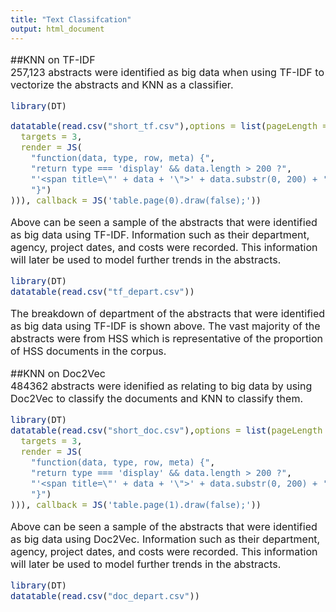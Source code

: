 ```yaml
---
title: "Text Classifcation"
output: html_document
---
```

<font size="3">  

##KNN on TF-IDF  
257,123 abstracts were identified as big data when using TF-IDF to vectorize the abstracts and KNN as a classifier. 
```r
library(DT)

datatable(read.csv("short_tf.csv"),options = list(pageLength = 3, columnDefs = list(list(
  targets = 3,
  render = JS(
    "function(data, type, row, meta) {",
    "return type === 'display' && data.length > 200 ?",
    "'<span title=\"' + data + '\">' + data.substr(0, 200) + '...</span>' : data;",
    "}")
))), callback = JS('table.page(0).draw(false);'))

```
Above can be seen a sample of the abstracts that were identified as big data using TF-IDF. Information such as their department, agency, project dates, and costs were recorded. This information will later be used to model further trends in the abstracts.  
```r
library(DT)
datatable(read.csv("tf_depart.csv"))
```
The breakdown of department of the abstracts that were identified as big data using TF-IDF is shown above. The vast majority of the abstracts were from HSS which is representative of the proportion of HSS documents in the corpus.  

##KNN on Doc2Vec  
484362 abstracts were idenified as relating to big data by using Doc2Vec to classify the documents and KNN to classify them. 
```r
library(DT)
datatable(read.csv("short_doc.csv"),options = list(pageLength = 3, columnDefs = list(list(
  targets = 3,
  render = JS(
    "function(data, type, row, meta) {",
    "return type === 'display' && data.length > 200 ?",
    "'<span title=\"' + data + '\">' + data.substr(0, 200) + '...</span>' : data;",
    "}")
))), callback = JS('table.page(1).draw(false);'))

```
Above can be seen a sample of the abstracts that were identified as big data using Doc2Vec. Information such as their department, agency, project dates, and costs were recorded. This information will later be used to model further trends in the abstracts.
```r
library(DT)
datatable(read.csv("doc_depart.csv"))
```

